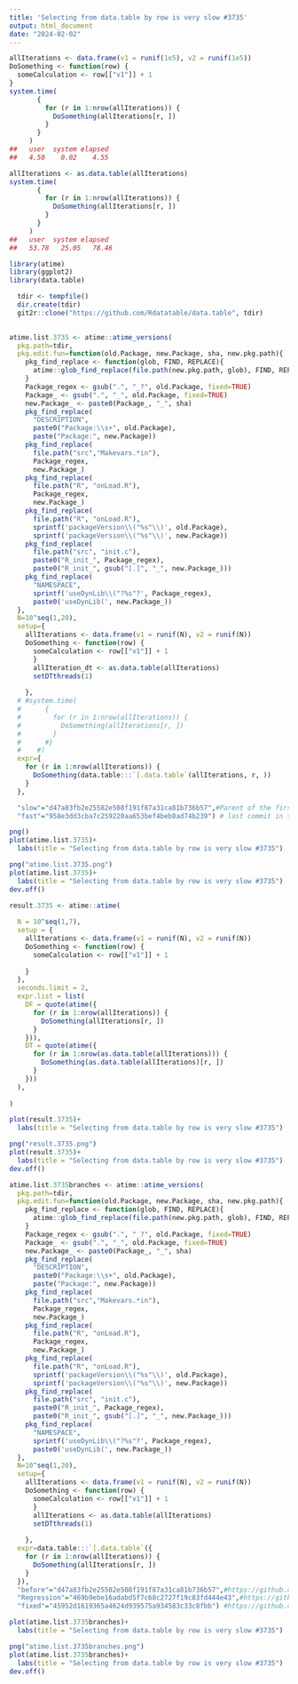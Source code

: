 ```yaml
---
title: 'Selecting from data.table by row is very slow #3735'
output: html_document
date: "2024-02-02"
---
```




```r
allIterations <- data.frame(v1 = runif(1e5), v2 = runif(1e5))
DoSomething <- function(row) {
  someCalculation <- row[["v1"]] + 1
}
system.time(
       {
         for (r in 1:nrow(allIterations)) {
           DoSomething(allIterations[r, ])
         }
       }
     )
##   user  system elapsed 
##   4.50    0.02    4.55 

allIterations <- as.data.table(allIterations)
system.time(
       {
         for (r in 1:nrow(allIterations)) {
           DoSomething(allIterations[r, ])
         }
       }
     )
##   user  system elapsed 
##   53.78   25.05   78.46 
```



```r


library(atime)
library(ggplot2)
library(data.table)

```

```r
  tdir <- tempfile()
  dir.create(tdir)
  git2r::clone("https://github.com/Rdatatable/data.table", tdir)
  
```


```r

atime.list.3735 <- atime::atime_versions(
  pkg.path=tdir,
  pkg.edit.fun=function(old.Package, new.Package, sha, new.pkg.path){
    pkg_find_replace <- function(glob, FIND, REPLACE){
      atime::glob_find_replace(file.path(new.pkg.path, glob), FIND, REPLACE)
    }
    Package_regex <- gsub(".", "_?", old.Package, fixed=TRUE)
    Package_ <- gsub(".", "_", old.Package, fixed=TRUE)
    new.Package_ <- paste0(Package_, "_", sha)
    pkg_find_replace(
      "DESCRIPTION", 
      paste0("Package:\\s+", old.Package),
      paste("Package:", new.Package))
    pkg_find_replace(
      file.path("src","Makevars.*in"),
      Package_regex,
      new.Package_)
    pkg_find_replace(
      file.path("R", "onLoad.R"),
      Package_regex,
      new.Package_)
    pkg_find_replace(
      file.path("R", "onLoad.R"),
      sprintf('packageVersion\\("%s"\\)', old.Package),
      sprintf('packageVersion\\("%s"\\)', new.Package))
    pkg_find_replace(
      file.path("src", "init.c"),
      paste0("R_init_", Package_regex),
      paste0("R_init_", gsub("[.]", "_", new.Package_)))
    pkg_find_replace(
      "NAMESPACE",
      sprintf('useDynLib\\("?%s"?', Package_regex),
      paste0('useDynLib(', new.Package_))
  },
  N=10^seq(1,20),
  setup={ 
    allIterations <- data.frame(v1 = runif(N), v2 = runif(N))
    DoSomething <- function(row) {
      someCalculation <- row[["v1"]] + 1
      }
      allIteration_dt <- as.data.table(allIterations)
      setDTthreads(1)
      
    },
  # #system.time(
  #      {
  #        for (r in 1:nrow(allIterations)) {
  #          DoSomething(allIterations[r, ])
  #        }
  #      #}
  #    #)
  expr={
    for (r in 1:nrow(allIterations)) {
      DoSomething(data.table:::`[.data.table`(allIterations, r, ))
    }
  },

  "slow"="d47a83fb2e25582e508f191f87a31ca81b736b57",#Parent of the first commit in the PR that fixes the issue 
  "fast"="958e3dd3cba7c259220aa653bef4beb8ad74b239") # last commit in the PR that fixes the issue (https://github.com/Rdatatable/data.table/pull/4488/commits)
```



```r

png()
plot(atime.list.3735)+
  labs(title = "Selecting from data.table by row is very slow #3735")

png("atime.list.3735.png")
plot(atime.list.3735)+
  labs(title = "Selecting from data.table by row is very slow #3735")
dev.off()

```



























```r
result.3735 <- atime::atime(
  
  N = 10^seq(1,7),
  setup = {
    allIterations <- data.frame(v1 = runif(N), v2 = runif(N))
    DoSomething <- function(row) {
      someCalculation <- row[["v1"]] + 1
      
    }
  },
  seconds.limit = 2,
  expr.list = list(
    DF = quote(atime({
      for (r in 1:nrow(allIterations)) {
        DoSomething(allIterations[r, ])
      }
    })),
    DT = quote(atime({
      for (r in 1:nrow(as.data.table(allIterations))) {
        DoSomething(as.data.table(allIterations)[r, ])
      }
    }))
  ),
  
)
```

```r
plot(result.3735)+
  labs(title = "Selecting from data.table by row is very slow #3735")

png("result.3735.png")
plot(result.3735)+
  labs(title = "Selecting from data.table by row is very slow #3735")
dev.off()
```

```r

atime.list.3735branches <- atime::atime_versions(
  pkg.path=tdir,
  pkg.edit.fun=function(old.Package, new.Package, sha, new.pkg.path){
    pkg_find_replace <- function(glob, FIND, REPLACE){
      atime::glob_find_replace(file.path(new.pkg.path, glob), FIND, REPLACE)
    }
    Package_regex <- gsub(".", "_?", old.Package, fixed=TRUE)
    Package_ <- gsub(".", "_", old.Package, fixed=TRUE)
    new.Package_ <- paste0(Package_, "_", sha)
    pkg_find_replace(
      "DESCRIPTION", 
      paste0("Package:\\s+", old.Package),
      paste("Package:", new.Package))
    pkg_find_replace(
      file.path("src","Makevars.*in"),
      Package_regex,
      new.Package_)
    pkg_find_replace(
      file.path("R", "onLoad.R"),
      Package_regex,
      new.Package_)
    pkg_find_replace(
      file.path("R", "onLoad.R"),
      sprintf('packageVersion\\("%s"\\)', old.Package),
      sprintf('packageVersion\\("%s"\\)', new.Package))
    pkg_find_replace(
      file.path("src", "init.c"),
      paste0("R_init_", Package_regex),
      paste0("R_init_", gsub("[.]", "_", new.Package_)))
    pkg_find_replace(
      "NAMESPACE",
      sprintf('useDynLib\\("?%s"?', Package_regex),
      paste0('useDynLib(', new.Package_))
  },
  N=10^seq(1,20),
  setup={ 
    allIterations <- data.frame(v1 = runif(N), v2 = runif(N))
    DoSomething <- function(row) {
      someCalculation <- row[["v1"]] + 1
      }
      allIterations <- as.data.table(allIterations)
      setDTthreads(1)
      
    },
  expr=data.table:::`[.data.table`({
    for (r in 1:nrow(allIterations)) {
      DoSomething(allIterations[r, ])
    }
  }),
  "before"="d47a83fb2e25582e508f191f87a31ca81b736b57",#https://github.com/Rdatatable/data.table/commit/d47a83fb2e25582e508f191f87a31ca81b736b57
  "Regression"="469b9ebe16adabd5f7c68c2727f19c83fd444e43",#https://github.com/Rdatatable/data.table/pull/4488/commits/469b9ebe16adabd5f7c68c2727f19c83fd444e43
  "fixed"="45952d1619365a4624d939575a934583c33c8fbb") #https://github.com/Rdatatable/data.table/pull/4488/commits/45952d1619365a4624d939575a934583c33c8fbb
```



```r
plot(atime.list.3735branches)+
  labs(title = "Selecting from data.table by row is very slow #3735")

png("atime.list.3735branches.png")
plot(atime.list.3735branches)+
  labs(title = "Selecting from data.table by row is very slow #3735")
dev.off()
```

















